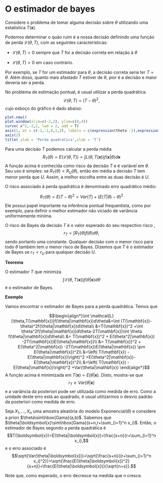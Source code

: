 # O estimador de bayes

Considere o problema de tomar alguma decisão sobre $\theta$ utilizando uma estatística $T(\mathbf{x})$.

Podemos determinar o quão ruim é a nossa decisão definindo uma função de perda $\mathcal{L}(\theta,T)$, com as seguintes características:

-   $\mathcal{L}(\theta,T)=0$ sempre que $T$ for a decisão correta em relação à $\theta$

-   $\mathcal{L}(\theta,T)>0$ em caso contrário.

Por exemplo, se $T$ for um estimador para $\theta$, a decisão correta seria ter $T=\theta$. Além disso, quanto mais afastado $T$ estiver de $\theta$, pior é a decisão e maior deveria ser a perda.

No problema de estimação pontual, é usual utilizar a perda quadrática: $$\mathcal{L}(\theta,T)=(T-\theta)^2,$$ cujo esboço do gráfico é dado abaixo:

```r
plot.new()
plot.window(xlim=c(-2,2), ylim=c(0,4))
curve( x^2,-2,2, lwd = 2, add = T)
axis(1, at = c(-2,-1,0,1,2), labels = c(expression(theta -2),expression(theta -1),expression(theta),expression(theta +1),expression(theta +2) ))
axis(2)
title( ylab = 'Perda quadrática',xlab = 'T')
```

Para uma decisão $T$ podemos calcular a perda média $$R_T(\theta)=E(\mathcal{L}(\theta,T))=\int L(\theta,T(\mathbf{x}))f(\mathbf{x}|\theta)d\mathbf{x}$$ A função acima é conhecida como risco da decisão $T$ e é variável em $\theta$. Seu uso é simples: se $R_T(\theta)<R_U(\theta)$, então em média a decisão $T$ tem menor perda que $U$. Assim, a melhor escolha entre as duas decisão é $U$.

O risco associado à perda quadrática é denominado erro quadrático médio:

$$R_T(\theta)=E(T-\theta)^2= Var(T)+(E(T|\theta)-\theta)^2$$ Ele possui papel importante na inferência pontual frequentista, como por exemplo, para definir o melhor estimador não viciado de variância uniformemente mínima.

O risco de Bayes da decisão $T$ é o valor esperado do seu respectivo risco \textit{a priori}, $$r_T=\int R_T(\theta)f(\theta)d\theta,$$ sendo portanto uma constante. Qualquer decisão com o menor risco para todo $\theta$ também tem o menor risco de Bayes. Dizemos que $T$ é o estimador de Bayes se $r_T<r_U$ para qualquer decisão $U$.

::: {.alert .alert-success}
<strong>Teorema</strong>

O estimador $T$ que minimiza $$\int \mathcal{L}(\theta,T(\mathbf{x}))f(\theta|\mathbf{x})d\theta$$ é o estimador de Bayes.
:::

::: {.alert .alert-info}
<strong>Exemplo</strong>

Vamos encontrar o estimador de Bayes para a perda quadrática. Temos que

$$\begin{align*}\int \mathcal{L}(\theta,T(\mathbf{x}))f(\theta|\mathbf{x})d\theta&=\int (T(\mathbf{x})-\theta)^2f(\theta|\mathbf{x})d\theta\\
    &=T(\mathbf{x})^2 +\int \theta^2f(\theta|\mathbf{x})d\theta-2T(\mathbf{x})\int \theta f(\theta|\mathbf{x})d\theta\\
    &= T(\mathbf{x})^2 + E(\theta^2|\mathbf{x}) -2T(\mathbf{x})E(\theta|\mathbf{x})\\
    &= T(\mathbf{x})^2 + E(\theta^2|\mathbf{x}) -2T(\mathbf{x})E(\theta|\mathbf{x}) \pm E(\theta|\mathbf{x})^2\\
    &=\left( T(\mathbf{x}) - E(\theta|\mathbf{x})\right)^2 +E(\theta^2|\mathbf{x})-E(\theta|\mathbf{x})^2\\
    &=\left( T(\mathbf{x}) - E(\theta|\mathbf{x})\right)^2 +Var(\theta|\mathbf{x})
\end{align*}$$ A função acima é minimizada em $T(\mathbf{x})=E(\theta|\mathbf{x})$. Disto, mostra-se que $$r_T\geq Var(\theta|\mathbf{x})$$ e a variância da posteriori pode ser utilizada como medida de erro. Como a unidade deste erro está ao quadrado, é usual utilizarmos o desvio padrão da posteriori como medida de erro.
:::


::: {#exm-}
Seja $X_1,\ldots,X_n$ uma amostra aleatória do modelo Exponencial($\theta$) e considere a priori $\theta\sim\hbox{Gama}(a,b)$. Sabemos que $\theta|\boldsymbol{x}\sim\hbox{Gama}(s+n,r+\sum_{i=1}^n x_i)$. Então, o estimador de Bayes segundo a perda quadrática é
$$T(\boldsymbol{x})=E(\theta|\boldsymbol{x})=\frac{s+n}{r+\sum_{i=1}^n x_i},$$
e o erro associado é 
$$\sqrt{Var(\theta|\boldsymbol{x})}=\sqrt{\frac{s+n}{(r+\sum_{i=1}^n x_i)^2}}=\sqrt{\frac{E(\theta|\boldsymbol{x})^2}{s+n}}=\frac{E(\theta|\boldsymbol{x})}{\sqrt{n+s}}.$$

Note que, como esperado, o erro decresce na medida que $n$ cresce.
:::
